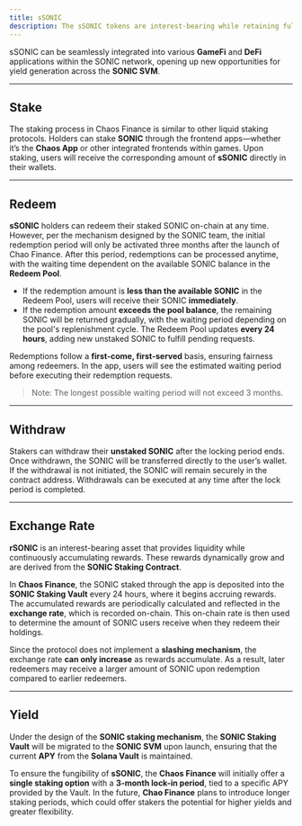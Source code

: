 ```yaml
---
title: sSONIC
description: The sSONIC tokens are interest-bearing while retaining full liquidity within the SONIC ecosystem.
---
```


sSONIC can be seamlessly integrated into various **GameFi** and **DeFi** applications within the SONIC network, opening up new opportunities for yield generation across the **SONIC SVM**.

---

## Stake

The staking process in Chaos Finance is similar to other liquid staking protocols. Holders can stake **SONIC** through the frontend apps—whether it’s the **Chaos App** or other integrated frontends within games. Upon staking, users will receive the corresponding amount of **sSONIC** directly in their wallets.

---

## Redeem

**sSONIC** holders can redeem their staked SONIC on-chain at any time. However, per the mechanism designed by the SONIC team, the initial redemption period will only be activated three months after the launch of Chao Finance. After this period, redemptions can be processed anytime, with the waiting time dependent on the available SONIC balance in the **Redeem Pool**.

- If the redemption amount is **less than the available SONIC** in the Redeem Pool, users will receive their SONIC **immediately**.
- If the redemption amount **exceeds the pool balance**, the remaining SONIC will be returned gradually, with the waiting period depending on the pool's replenishment cycle. The Redeem Pool updates **every 24 hours**, adding new unstaked SONIC to fulfill pending requests.

Redemptions follow a **first-come, first-served** basis, ensuring fairness among redeemers. In the app, users will see the estimated waiting period before executing their redemption requests.

> Note: The longest possible waiting period will not exceed 3 months.

---

## Withdraw

Stakers can withdraw their **unstaked SONIC** after the locking period ends. Once withdrawn, the SONIC will be transferred directly to the user’s wallet. If the withdrawal is not initiated, the SONIC will remain securely in the contract address. Withdrawals can be executed at any time after the lock period is completed.

---

## Exchange Rate

**rSONIC** is an interest-bearing asset that provides liquidity while continuously accumulating rewards. These rewards dynamically grow and are derived from the **SONIC Staking Contract**.

In **Chaos Finance**, the SONIC staked through the app is deposited into the **SONIC Staking Vault** every 24 hours, where it begins accruing rewards. The accumulated rewards are periodically calculated and reflected in the **exchange rate**, which is recorded on-chain. This on-chain rate is then used to determine the amount of SONIC users receive when they redeem their holdings.

Since the protocol does not implement a **slashing mechanism**, the exchange rate **can only increase** as rewards accumulate. As a result, later redeemers may receive a larger amount of SONIC upon redemption compared to earlier redeemers.

---

## Yield

Under the design of the **SONIC staking mechanism**, the **SONIC Staking Vault** will be migrated to the **SONIC SVM** upon launch, ensuring that the current **APY** from the **Solana Vault** is maintained.

To ensure the fungibility of **sSONIC**, the **Chaos Finance** will initially offer a **single staking option** with a **3-month lock-in period**, tied to a specific APY provided by the Vault. In the future, **Chao Finance** plans to introduce longer staking periods, which could offer stakers the potential for higher yields and greater flexibility.